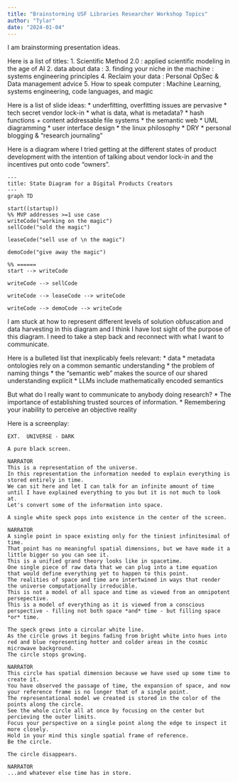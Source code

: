 ```yaml
---
title: "Brainstorming USF Libraries Researcher Workshop Topics"
author: "Tylar"
date: "2024-01-04"
---
```


I am brainstorming presentation ideas.

Here is a list of titles:
1. Scientific Method 2.0 : applied scientific modeling in the age of AI
2. data about data :
3. finding your niche in the machine : systems engineering principles
4. Reclaim your data : Personal OpSec & Data management advice
5. How to speak computer : Machine Learning, systems engineering, code languages, and magic

Here is a list of slide ideas:
  * underfitting, overfitting issues are pervasive
  * tech secret vendor lock-in
  * what is data, what is metadata?
  * hash functions + content addressable file systems
  * the semantic web
  * UML diagramming
  * user interface design
  * the linux philosophy
  * DRY
  * personal blogging & "research journaling"

Here is a diagram where I tried getting at the different states of product development with the intention of talking about vendor lock-in and the incentives put onto code "owners".

```mermaid
---
title: State Diagram for a Digital Products Creators
---
graph TD

start((startup))
%% MVP addresses >=1 use case
writeCode("working on the magic")
sellCode("sold the magic")

leaseCode("sell use of \n the magic")

demoCode("give away the magic")

%% ======
start --> writeCode

writeCode --> sellCode

writeCode --> leaseCode --> writeCode

writeCode --> demoCode --> writeCode
```

I am stuck at how to represent different levels of solution obfuscation and data harvesting in this diagram and I think I have lost sight of the purpose of this diagram.
I need to take a step back and reconnect with what I want to communicate.

Here is a bulleted list that inexplicably feels relevant:
* data 
* metadata ontologies rely on a common semantic understanding
  * the problem of naming things
* the "semantic web" makes the source of our shared understanding explicit
* LLMs include mathematically encoded semantics

But what do I really want to communicate to anybody doing research?
* The importance of establishing trusted sources of information.
* Remembering your inability to perceive an objective reality

Here is a screenplay:

```fountain
EXT.  UNIVERSE - DARK

A pure black screen.

NARRATOR
This is a representation of the universe.
In this representation the information needed to explain everything is stored entirely in time.
We can sit here and let I can talk for an infinite amount of time until I have explained everything to you but it is not much to look at.
Let's convert some of the information into space.

A single white speck pops into existence in the center of the screen.

NARRATOR
A single point in space existing only for the tiniest infinitesimal of time.
That point has no meaningful spatial dimensions, but we have made it a little bigger so you can see it.
This is a unified grand theory looks like in spacetime.
One single piece of raw data that we can plug into a time equation that would define everything yet to happen to this point.
The realities of space and time are intertwined in ways that render the universe computationally irreducible.
This is not a model of all space and time as viewed from an omnipotent persepective.
This is a model of everything as it is viewed from a conscious perspective - filling not both space *and* time - but filling space *or* time.

The speck grows into a circular white line.
As the circle grows it begins fading from bright white into hues into red and blue representing hotter and colder areas in the cosmic microwave background.
The circle stops growing.

NARRATOR
This circle has spatial dimension because we have used up some time to create it.
You have observed the passage of time, the expansion of space, and now your reference frame is no longer that of a single point.
The representational model we created is stored in the color of the points along the circle.
See the whole circle all at once by focusing on the center but percieving the outer limits.
Focus your perspective on a single point along the edge to inspect it more closely.
Hold in your mind this single spatial frame of reference.
Be the circle.

The circle disappears.

NARRATOR
...and whatever else time has in store.
```